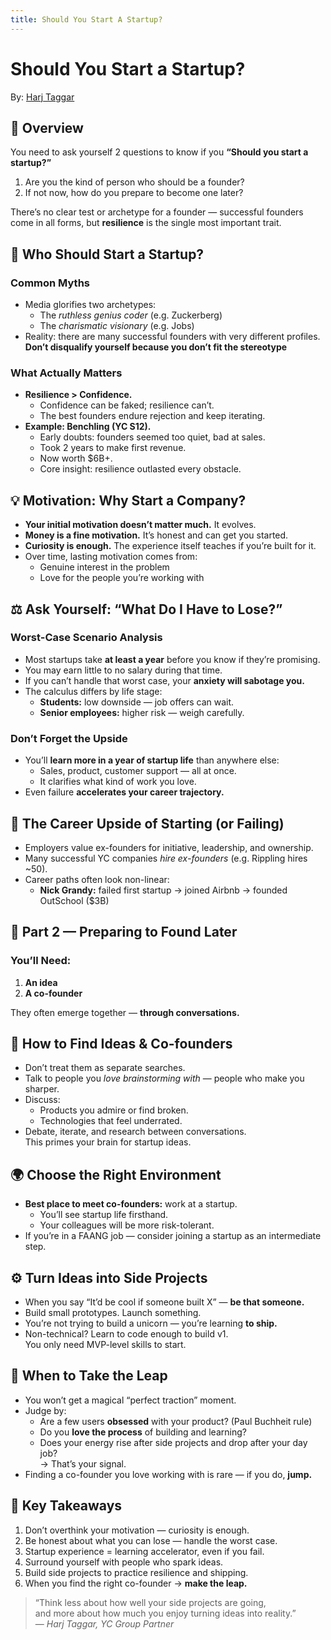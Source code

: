 ```yaml
---
title: Should You Start A Startup? 
---
```


# Should You Start a Startup? 

By: [Harj Taggar](https://x.com/harjtaggar)

<YouTube
url="https://www.youtube.com/watch?v=BUE-icVYRFU"
/>



## 🧭 Overview

You need to ask yourself 2 questions to know if you **“Should you start a startup?”** 

1. Are you the kind of person who should be a founder?  
2. If not now, how do you prepare to become one later?

There’s no clear test or archetype for a founder — successful founders come in all forms, but **resilience** is the single most important trait.


## 🧠 Who Should Start a Startup?

### Common Myths
- Media glorifies two archetypes:  
  - The *ruthless genius coder* (e.g. Zuckerberg)  
  - The *charismatic visionary* (e.g. Jobs)  
- Reality: there are many successful founders with very different profiles.  
  **Don’t disqualify yourself because you don’t fit the stereotype** 

### What Actually Matters
- **Resilience > Confidence.**  
  - Confidence can be faked; resilience can’t.  
  - The best founders endure rejection and keep iterating.  
- **Example: Benchling (YC S12).**  
  - Early doubts: founders seemed too quiet, bad at sales.  
  - Took 2 years to make first revenue.  
  - Now worth $6B+.  
  - Core insight: resilience outlasted every obstacle.



## 💡 Motivation: Why Start a Company?

- **Your initial motivation doesn’t matter much.** It evolves.
- **Money is a fine motivation.** It’s honest and can get you started.  
- **Curiosity is enough.** The experience itself teaches if you’re built for it.
- Over time, lasting motivation comes from:  
  - Genuine interest in the problem  
  - Love for the people you’re working with



## ⚖️ Ask Yourself: “What Do I Have to Lose?”

### Worst-Case Scenario Analysis
- Most startups take **at least a year** before you know if they’re promising.
- You may earn little to no salary during that time.
- If you can’t handle that worst case, your **anxiety will sabotage you.**
- The calculus differs by life stage:
  - **Students:** low downside — job offers can wait.
  - **Senior employees:** higher risk — weigh carefully.

### Don’t Forget the Upside
- You’ll **learn more in a year of startup life** than anywhere else:
  - Sales, product, customer support — all at once.  
  - It clarifies what kind of work you love.  
- Even failure **accelerates your career trajectory.**



## 🧩 The Career Upside of Starting (or Failing)

- Employers value ex-founders for initiative, leadership, and ownership.
- Many successful YC companies *hire ex-founders* (e.g. Rippling hires ~50).
- Career paths often look non-linear:
  - **Nick Grandy:** failed first startup → joined Airbnb → founded OutSchool ($3B)



## 🧱 Part 2 — Preparing to Found Later

### You’ll Need:
1. **An idea**
2. **A co-founder**

They often emerge together — **through conversations.**



## 🧠 How to Find Ideas & Co-founders

- Don’t treat them as separate searches.  
- Talk to people you *love brainstorming with* — people who make you sharper.
- Discuss:
  - Products you admire or find broken.
  - Technologies that feel underrated.
- Debate, iterate, and research between conversations.  
  This primes your brain for startup ideas.



## 🌍 Choose the Right Environment

- **Best place to meet co-founders:** work at a startup.  
  - You’ll see startup life firsthand.  
  - Your colleagues will be more risk-tolerant.  
- If you’re in a FAANG job — consider joining a startup as an intermediate step.



## ⚙️ Turn Ideas into Side Projects

- When you say “It’d be cool if someone built X” — **be that someone.**
- Build small prototypes. Launch something.
- You’re not trying to build a unicorn — you’re learning **to ship.**
- Non-technical? Learn to code enough to build v1.  
  You only need MVP-level skills to start.



## 🚀 When to Take the Leap

- You won’t get a magical “perfect traction” moment.
- Judge by:
  - Are a few users **obsessed** with your product? (Paul Buchheit rule)
  - Do you **love the process** of building and learning?  
  - Does your energy rise after side projects and drop after your day job?  
    → That’s your signal.  
- Finding a co-founder you love working with is rare — if you do, **jump.**



## 🧾 Key Takeaways

1. Don’t overthink your motivation — curiosity is enough.  
2. Be honest about what you can lose — handle the worst case.  
3. Startup experience = learning accelerator, even if you fail.  
4. Surround yourself with people who spark ideas.  
5. Build side projects to practice resilience and shipping.  
6. When you find the right co-founder → **make the leap.**



> “Think less about how well your side projects are going,  
> and more about how much you enjoy turning ideas into reality.”  
> — *Harj Taggar, YC Group Partner*


